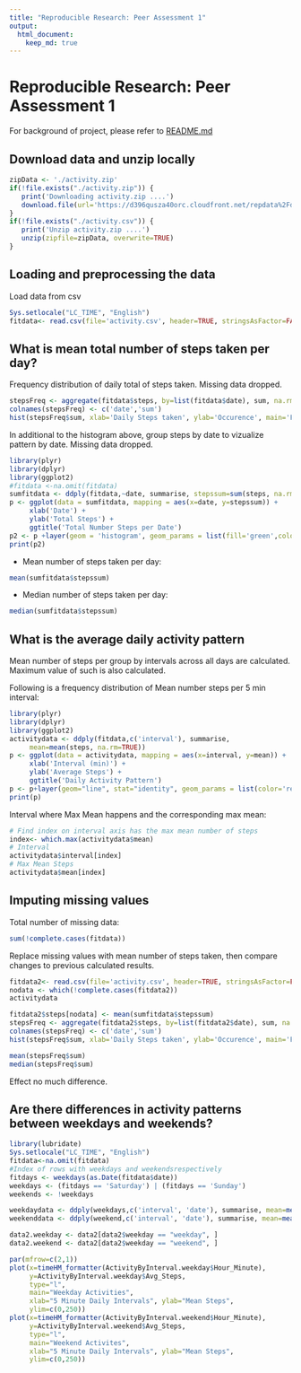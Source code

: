 ```yaml
---
title: "Reproducible Research: Peer Assessment 1"
output: 
  html_document:
    keep_md: true
---
```


# Reproducible Research: Peer Assessment 1
For background of project, please refer to [README.md](https://github.com/linearregression/RepData_PeerAssessment1/blob/master/README.md)

## Download data and unzip locally
```r
zipData <- './activity.zip'
if(!file.exists("./activity.zip")) {
   print('Downloading activity.zip ....')   
   download.file(url='https://d396qusza40orc.cloudfront.net/repdata%2Fdata%2Factivity.zip', destfile=zipData, method='curl')
}
if(!file.exists("./activity.csv")) {
   print('Unzip activity.zip ....')  
   unzip(zipfile=zipData, overwrite=TRUE)
}
```
## Loading and preprocessing the data
Load data from csv
```r
Sys.setlocale("LC_TIME", "English")
fitdata<- read.csv(file='activity.csv', header=TRUE, stringsAsFactor=FALSE, na.strings = "NA", colClasses=c("integer", "Date", "integer"))

```
## What is mean total number of steps taken per day?

Frequency distribution of daily total of steps taken. Missing data dropped.

``` r
stepsFreq <- aggregate(fitdata$steps, by=list(fitdata$date), sum, na.rm=TRUE)
colnames(stepsFreq) <- c('date','sum')
hist(stepsFreq$sum, xlab='Daily Steps taken', ylab='Occurence', main='Frequency distribution of daily total number of steps', col='cyan')

```
In additional to the histogram above, group steps by date to vizualize pattern by date. Missing data dropped.
``` r
library(plyr)
library(dplyr)
library(ggplot2)
#fitdata <-na.omit(fitdata)
sumfitdata <- ddply(fitdata,~date, summarise, stepssum=sum(steps, na.rm=TRUE)) 
p <- ggplot(data = sumfitdata, mapping = aes(x=date, y=stepssum)) +
     xlab('Date') +
     ylab('Total Steps') +
     ggtitle('Total Number Steps per Date')
p2 <- p +layer(geom = 'histogram', geom_params = list(fill='green',color = 'steelblue'), stat = 'identity', stat_params = list(binwidth=5))
print(p2)
```
 - Mean number of steps taken per day:
``` r
mean(sumfitdata$stepssum)
```   
 - Median number of steps taken per day:

``` r
median(sumfitdata$stepssum)
```

## What is the average daily activity pattern

Mean number of steps per group by intervals across all days are calculated.
Maximum value of such is also calculated. 

Following is a frequency distribution of Mean number steps per 5 min interval:

``` r
library(plyr)
library(dplyr)
library(ggplot2)
activitydata <- ddply(fitdata,c('interval'), summarise, 
     mean=mean(steps, na.rm=TRUE)) 
p <- ggplot(data = activitydata, mapping = aes(x=interval, y=mean)) +
     xlab('Interval (min)') +
     ylab('Average Steps') +
     ggtitle('Daily Activity Pattern') 
p <- p+layer(geom="line", stat="identity", geom_params = list(color='red'))
print(p)

```

Interval where Max Mean happens and the corresponding max mean:

``` r
# Find index on interval axis has the max mean number of steps
index<- which.max(activitydata$mean)
# Interval
activitydata$interval[index]
# Max Mean Steps
activitydata$mean[index]

```


## Imputing missing values

Total number of missing data:

``` r
sum(!complete.cases(fitdata))
```
Replace missing values with mean number of steps taken, 
then compare changes to previous calculated results.

``` r
fitdata2<- read.csv(file='activity.csv', header=TRUE, stringsAsFactor=FALSE, na.strings = "NA", colClasses=c("integer", "Date", "integer"))
nodata <- which(!complete.cases(fitdata2))
activitydata

fitdata2$steps[nodata] <- mean(sumfitdata$stepssum)
stepsFreq <- aggregate(fitdata2$steps, by=list(fitdata2$date), sum, na.rm=TRUE)
colnames(stepsFreq) <- c('date','sum')
hist(stepsFreq$sum, xlab='Daily Steps taken', ylab='Occurence', main='Frequency distribution of daily total number of steps with Missing Value as Mean', col='cyan')

mean(stepsFreq$sum)
median(stepsFreq$sum)

```
Effect no much difference.


## Are there differences in activity patterns between weekdays and weekends?

```r
library(lubridate)
Sys.setlocale("LC_TIME", "English")
fitdata<-na.omit(fitdata)
#Index of rows with weekdays and weekendsrespectively
fitdays <- weekdays(as.Date(fitdata$date))
weekdays <- (fitdays == 'Saturday') | (fitdays == 'Sunday')
weekends <- !weekdays

weekdaydata <- ddply(weekdays,c('interval', 'date'), summarise, mean=mean(steps))
weekenddata <- ddply(weekend,c('interval', 'date'), summarise, mean=mean(steps))

data2.weekday <- data2[data2$weekday == "weekday", ]
data2.weekend <- data2[data2$weekday == "weekend", ]

par(mfrow=c(2,1))
plot(x=timeHM_formatter(ActivityByInterval.weekday$Hour_Minute),
     y=ActivityByInterval.weekday$Avg_Steps, 
     type="l", 
     main="Weekday Activities", 
     xlab="5 Minute Daily Intervals", ylab="Mean Steps", 
     ylim=c(0,250))
plot(x=timeHM_formatter(ActivityByInterval.weekend$Hour_Minute),
     y=ActivityByInterval.weekend$Avg_Steps, 
     type="l",
     main="Weekend Activites", 
     xlab="5 Minute Daily Intervals", ylab="Mean Steps",
     ylim=c(0,250))

```


